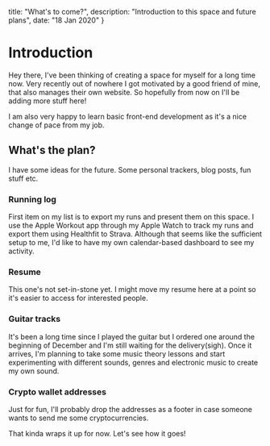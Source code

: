 
  title: "What's to come?",
  description: "Introduction to this space and future plans",
  date: "18 Jan 2020"
}


# Introduction

Hey there, I've been thinking of creating a space for myself for a long time now. Very recently out of nowhere I got motivated by a good friend of mine, that also manages their own website. So hopefully from now on I'll be adding more stuff here!

I am also very happy to learn basic front-end development as it's a nice change of pace from my job.

## What's the plan?

I have some ideas for the future. Some personal trackers, blog posts, fun stuff etc.

### Running log

First item on my list is to export my runs and present them on this space. I use the Apple Workout app through my Apple Watch to track my runs and export them using Healthfit to Strava. Although that seems like the sufficient setup to me, I'd like to have my own calendar-based dashboard to see my activity.

### Resume

This one's not set-in-stone yet. I might move my resume here at a point so it's easier to access for interested people.

### Guitar tracks

It's been a long time since I played the guitar but I ordered one around the beginning of December and I'm still waiting for the delivery(sigh). Once it arrives, I'm planning to take some music theory lessons and start experimenting with different sounds, genres and electronic music to create my own sound.

### Crypto wallet addresses

Just for fun, I'll probably drop the addresses as a footer in case someone wants to send me some cryptocurrencies.

That kinda wraps it up for now. Let's see how it goes!
